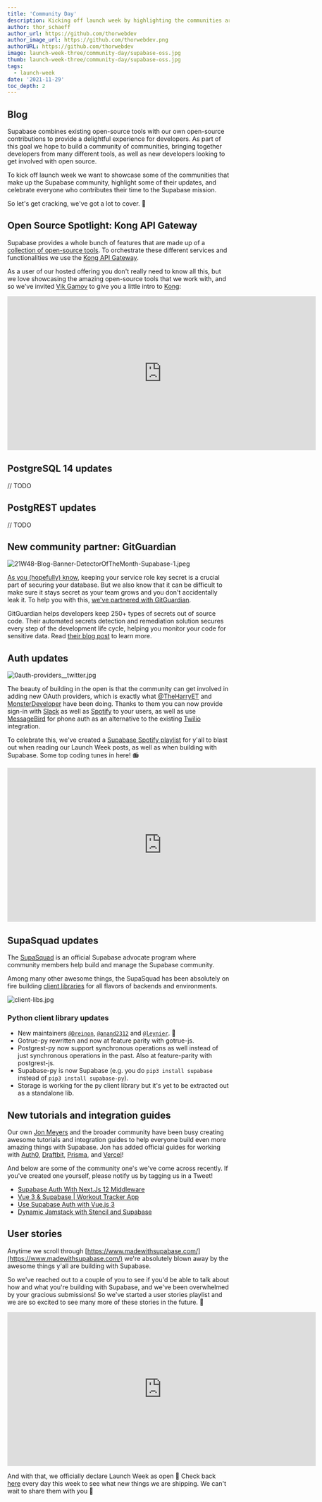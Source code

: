 ```yaml
---
title: 'Community Day'
description: Kicking off launch week by highlighting the communities around Supabase.
author: thor_schaeff
author_url: https://github.com/thorwebdev
author_image_url: https://github.com/thorwebdev.png
authorURL: https://github.com/thorwebdev
image: launch-week-three/community-day/supabase-oss.jpg
thumb: launch-week-three/community-day/supabase-oss.jpg
tags:
  - launch-week
date: '2021-11-29'
toc_depth: 2
---
```


## Blog

Supabase combines existing open-source tools with our own open-source contributions to provide a delightful experience for developers. As part of this goal we hope to build a community of communities, bringing together developers from many different tools, as well as new developers looking to get involved with open source.

To kick off launch week we want to showcase some of the communities that make up the Supabase community, highlight some of their updates, and celebrate everyone who contributes their time to the Supabase mission. 

So let's get cracking, we've got a lot to cover. 🚀

## Open Source Spotlight: Kong API Gateway

Supabase provides a whole bunch of features that are made up of a [collection of open-source tools](https://supabase.com/docs/architecture). To orchestrate these different services and functionalities we use the [Kong API Gateway](https://github.com/Kong/kong).

As a user of our hosted offering you don't really need to know all this, but we love showcasing the amazing open-source tools that we work with, and so we've invited [Vik Gamov](https://twitter.com/gAmUssA) to give you a little intro to [Kong](https://github.com/Kong/kong):

<iframe
  className="w-full"
  width="700"
  height="350"
  src="https://www.youtube-nocookie.com/embed/6ptUrE4QRPQ"
  frameBorder="0"
  allow="accelerometer; autoplay; encrypted-media; gyroscope; picture-in-picture"
  allowfullscreen
></iframe>

## PostgreSQL 14 updates

// TODO

## PostgREST updates

// TODO

## New community partner: GitGuardian

![21W48-Blog-Banner-DetectorOfTheMonth-Supabase-1.jpeg](/images/blog/launch-week-three/community-day/21W48-Blog-Banner-DetectorOfTheMonth-Supabase-1.jpeg)

[As you (hopefully) know](https://supabase.com/docs/learn/auth-deep-dive/auth-deep-dive-jwts#jwts-in-supabase), keeping your service role key secret is a crucial part of securing your database. But we also know that it can be difficult to make sure it stays secret as your team grows and you don't accidentally leak it. To help you with this, [we've partnered with GitGuardian](https://blog.gitguardian.com/the-detector-of-the-month-november-2021/).

GitGuardian helps developers keep 250+ types of secrets out of source code. Their automated secrets detection and remediation solution secures every step of the development life cycle, helping you monitor your code for sensitive data. Read [their blog post](https://blog.gitguardian.com/the-detector-of-the-month-november-2021/) to learn more.

## Auth updates

![0auth-providers__twitter.jpg](/images/blog/launch-week-three/community-day/0auth-providers__twitter.jpg)

The beauty of building in the open is that the community can get involved in adding new OAuth providers, which is exactly what [@TheHarryET](https://twitter.com/TheHarryET) and [MonsterDeveloper](https://github.com/MonsterDeveloper) have been doing. Thanks to them you can now provide sign-in with [Slack](https://supabase.com/docs/guides/auth/auth-slack) as well as [Spotify](https://supabase.com/docs/guides/auth/auth-spotify) to your users, as well as use [MessageBird](https://supabase.com/docs/guides/auth/auth-messagebird) for phone auth as an alternative to the existing [Twilio](https://supabase.com/docs/guides/auth/auth-twilio) integration.

To celebrate this, we've created a [Supabase Spotify playlist](https://open.spotify.com/playlist/6FMx89EJjNHvjhy5auyZHx?si=e5ff6428415f420b) for y'all to blast out when reading our Launch Week posts, as well as when building with Supabase. Some top coding tunes in here! 📻

<iframe
  className="w-full"
  width="700"
  height="350"
  src="https://open.spotify.com/embed/playlist/6FMx89EJjNHvjhy5auyZHx"
  frameBorder="0"
  allowtransparency="true"
  allow="accelerometer; autoplay; encrypted-media; gyroscope; picture-in-picture"
  allowfullscreen
></iframe>

## SupaSquad updates

The [SupaSquad](https://supabase.com/docs/handbook/supasquad) is an official Supabase advocate program where community members help build and manage the Supabase community. 

Among many other awesome things, the SupaSquad has been absolutely on fire building [client libraries](https://supabase.com/docs/reference/javascript/supabase-client) for all flavors of backends and environments.

![client-libs.jpg](/images/blog/launch-week-three/community-day/client-libs.jpg)

### Python client library updates

- New maintainers [`@Dreinon`](https://github.com/dreinon), [`@anand2312`](https://github.com/anand2312) and [`@leynier`](https://github.com/leynier). 💚
- Gotrue-py rewritten and now at feature parity with gotrue-js.
- Postgrest-py now support synchronous operations as well instead of just synchronous operations in the past. Also at feature-parity with postgrest-js.
- Supabase-py is now Supabase (e.g. you do `pip3 install supabase` instead of `pip3 install supabase-py`).
- Storage is working for the py client library but it's yet to be extracted out as a standalone lib.

## New tutorials and integration guides

Our own [Jon Meyers](https://twitter.com/_dijonmusters) and the broader community have been busy creating awesome tutorials and integration guides to help everyone build even more amazing things with Supabase. Jon has added official guides for working with [Auth0](https://supabase.com/docs/guides/integrations/auth0), [Draftbit](https://supabase.com/docs/guides/integrations/draftbit), [Prisma](https://supabase.com/docs/guides/integrations/prisma), and [Vercel](https://supabase.com/docs/guides/integrations/vercel)!

And below are some of the community one's we've come across recently. If you've created one yourself, please notify us by tagging us in a Tweet!

- [Supabase Auth With Next.Js 12 Middleware](https://jitsu.com/blog/supabase-nextjs-middleware#what-were-going-to-build)
- [Vue 3 & Supabase | Workout Tracker App](https://www.youtube.com/watch?v=3tF0fGkd4ho)
- [Use Supabase Auth with Vue.js 3](https://vueschool.io/articles/vuejs-tutorials/use-supabase-auth-with-vue-js-3/)
- [Dynamic Jamstack with Stencil and Supabase](https://ionicframework.com/blog/dynamic-jamstack-with-stencil-and-supabase)

## User stories

Anytime we scroll through [https://www.madewithsupabase.com/](https://www.madewithsupabase.com/) we're absolutely blown away by the awesome things y'all are building with Supabase. 

So we've reached out to a couple of you to see if you'd be able to talk about how and what you're building with Supabase, and we've been overwhelmed by your gracious submissions! So we've started a user stories playlist and we are so excited to see many more of these stories in the future. 💚

<iframe
  className="w-full"
  width="700"
  height="350"
  src="https://www.youtube-nocookie.com/embed/videoseries?list=PL5S4mPUpp4OuzQN-a_FY3OZQuYo4NmXvb"
  frameBorder="0"
  allow="accelerometer; autoplay; encrypted-media; gyroscope; picture-in-picture"
  allowfullscreen
></iframe>

And with that, we officially declare Launch Week as open 🥳 Check back [here](https://supabase.com/blog) every day this week to see what new things we are shipping. We can't wait to share them with you 🚀
